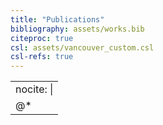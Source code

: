 ```yaml
---
title: "Publications"
bibliography: assets/works.bib
citeproc: true
csl: assets/vancouver_custom.csl
csl-refs: true
---
```


---
nocite: |
  @*
---

::: {#refs}
:::